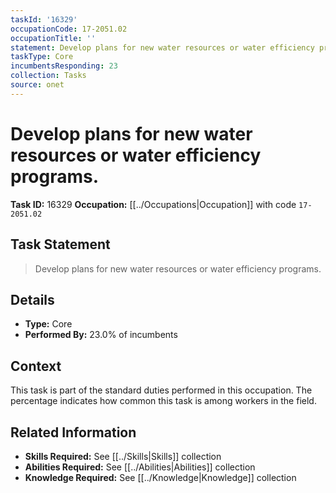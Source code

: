 ```yaml
---
taskId: '16329'
occupationCode: 17-2051.02
occupationTitle: ''
statement: Develop plans for new water resources or water efficiency programs.
taskType: Core
incumbentsResponding: 23
collection: Tasks
source: onet
---
```

# Develop plans for new water resources or water efficiency programs.

**Task ID:** 16329
**Occupation:** [[../Occupations|Occupation]] with code `17-2051.02`

## Task Statement

> Develop plans for new water resources or water efficiency programs.

## Details

- **Type:** Core
- **Performed By:** 23.0% of incumbents

## Context

This task is part of the standard duties performed in this occupation. The percentage indicates how common this task is among workers in the field.

## Related Information

- **Skills Required:** See [[../Skills|Skills]] collection
- **Abilities Required:** See [[../Abilities|Abilities]] collection
- **Knowledge Required:** See [[../Knowledge|Knowledge]] collection
